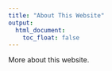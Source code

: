 ```yaml
---
title: "About This Website"
output:
  html_document:
    toc_float: false
---
```


More about this website.
